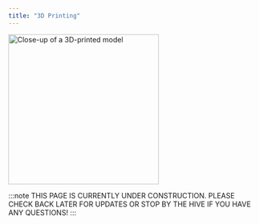 ```yaml
---
title: "3D Printing"
---
```




<Image class="border-2 border-slate-200 rounded-lg" src={printing} alt="Close-up of a 3D-printed model" width="300" />

:::note THIS PAGE IS CURRENTLY UNDER CONSTRUCTION. PLEASE CHECK BACK LATER FOR UPDATES OR STOP BY THE HIVE IF YOU HAVE ANY QUESTIONS! :::
